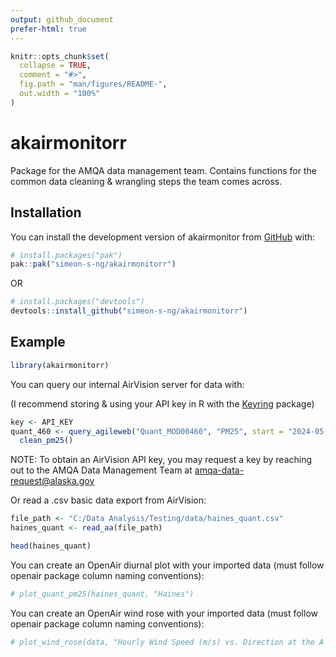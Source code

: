 ```yaml
---
output: github_document
prefer-html: true
---
```


<!-- README.md is generated from README.Rmd. Please edit that file -->

```r
knitr::opts_chunk$set(
  collapse = TRUE,
  comment = "#>",
  fig.path = "man/figures/README-",
  out.width = "100%"
)
```

# akairmonitorr

<!-- badges: start -->
<!-- badges: end -->

Package for the AMQA data management team.
Contains functions for the common data cleaning & wrangling steps the team 
comes across.

## Installation

You can install the development version of akairmonitor from [GitHub](https://github.com/simeon-s-ng/akairmonitorr) with:

```r
# install.packages("pak")
pak::pak("simeon-s-ng/akairmonitorr")
```

OR

```r
# install.packages("devtools")
devtools::install_github("simeon-s-ng/akairmonitorr")
```


## Example

```r
library(akairmonitorr)
```

You can query our internal AirVision server for data with:

(I recommend storing & using your API key in R with the [Keyring](https://keyring.r-lib.org/) package)

```r
key <- API_KEY
quant_460 <- query_agileweb("Quant_MOD00460", "PM25", start = "2024-05-13T00:00:00", api_key = key) |>
  clean_pm25()
```

NOTE: To obtain an AirVision API key, you may request a key by reaching out to the AMQA Data Management Team at [amqa-data-request@alaska.gov](mailto:amqa-data-request@alaska.gov)

Or read a .csv basic data export from AirVision:

```r
file_path <- "C:/Data Analysis/Testing/data/haines_quant.csv"
haines_quant <- read_aa(file_path)

head(haines_quant)
```

You can create an OpenAir diurnal plot with your imported data (must follow openair package column naming conventions):

```r
# plot_quant_pm25(haines_quant, "Haines")
```

You can create an OpenAir wind rose with your imported data (must follow openair package column naming conventions):

```r
# plot_wind_rose(data, "Hourly Wind Speed (m/s) vs. Direction at the A Street Monitor 2021")
```

